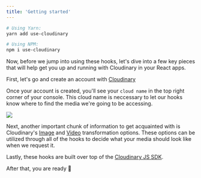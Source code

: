 ```yaml
---
title: 'Getting started'
---
```



```bash
# Using Yarn:
yarn add use-cloudinary

# Using NPM:
npm i use-cloudinary
```

Now, before we jump into using these hooks, let's dive into a few key pieces that will help get you up and running with Cloudinary in your React apps.

First, let's go and create an account with [Cloudinary](www.cloudinary.com)

Once your account is created, you'll see your `cloud name` in the top right corner of your console. This cloud name is neccessary to let our hooks know where to find the media we're going to be accessing.

<img src={img} />

Next, another important chunk of information to get acquainted with is Cloudinary's [Image](https://cloudinary.com/documentation/image_transformation_reference) and [Video](https://cloudinary.com/documentation/video_transformation_reference) transformation options. These options can be utilized through all of the hooks to decide what your media should look like when we request it. 

Lastly, these hooks are built over top of the [Cloudinary JS SDK](https://cloudinary.com/documentation/javascript_integration). 


After that, you are ready 🚀
